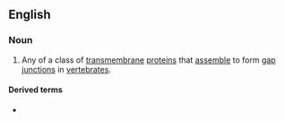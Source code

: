 ==English==
{{wikipedia}}

===Noun===
{{en-noun}}

# {{lb|en|protein}} Any of a class of [[transmembrane]] [[protein]]s that [[assemble]] to form [[gap junction]]s in [[vertebrate]]s.

====Derived terms====
* {{l|en|connexosome}}
